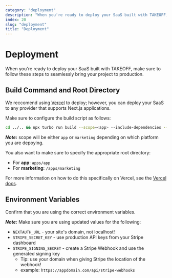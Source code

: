 ```yaml
---
category: "deployment"
description: "When you're ready to deploy your SaaS built with TAKEOFF, make sure to follow these steps to seamlessly bring your project to production."
index: 20
slug: "deployment"
title: "Deployment"
---
```


# Deployment

When you're ready to deploy your SaaS built with TAKEOFF, make sure to follow these steps to seamlessly bring your project to production.

## Build Command and Root Directory

We reccomend using [Vercel](https://vercel.com) to deploy; however, you can deploy your SaaS to any provider that supports Next.js applications.

Make sure to configure the build script as follows:

```bash
cd ../.. && npx turbo run build --scope=<app> --include-dependencies --no-deps
```

**_Note:_** scope will be either `app` or `marketing` depending on which platform you are depoying.

You also want to make sure to specify the appropriate root directory:

- For **app**: `apps/app`
- For **marketing**: `/apps/marketing`

For more information on how to do this specifically on Vercel, see the [Vercel docs](https://vercel.com/docs/concepts/git/monorepos).

## Environment Variables

Confirm that you are using the correct <Link href="/docs/environment-variables"><a>environment variables</a></Link>.

**_Note:_** Make sure you are using updated values for the following:

- `NEXTAUTH_URL` - your site's domain, not localhost!
- `STRIPE_SECRET_KEY` - use production API keys from your Stripe dashboard
- `STRIPE_SIGNING_SECRET` - create a Stripe Webhook and use the generated signing key
  - Tip: use your domain when giving Stripe the location of the webhook!
  - example: `https://appdomain.com/api/stripe-webhooks`
